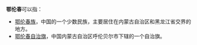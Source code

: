 '''鄂伦春'''可以指：
* [[鄂伦春族|鄂伦春族]]，中国的一个少数民族，主要居住在内蒙古自治区和黑龙江省交界的地方。
* [[鄂伦春自治旗|鄂伦春自治旗]]，中国内蒙古自治区呼伦贝尔市下辖的一个自治旗。

{{disambig|E|Cat=三字译名消歧义}}